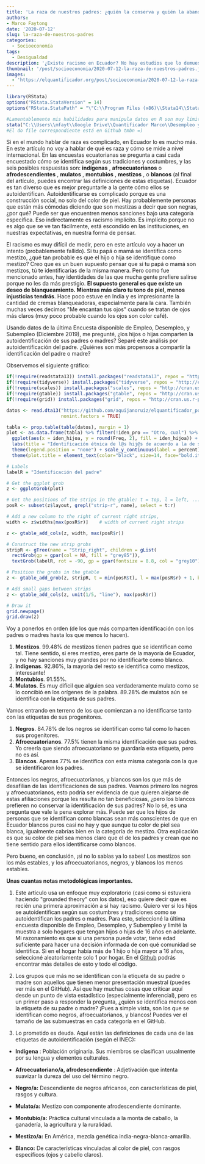```yaml
---
title: 'La raza de nuestros padres: ¿quién la conserva y quién la abandona?'
authors: 
- Marco Faytong
date: '2020-07-12'
slug: la-raza-de-nuestros-padres
categories:
  - Socioeconomía
tags:
  - Desigualdad
description: '¿Existe racismo en Ecuador? No hay estudios que lo demuestren directamente. Este artículo es una primera aproximación a contestar esta pregunta. Analizo si los hijos deciden autoidentificarse con la misma etiqueta étnica de sus padres. Podemos observar por ejemplo que casi un cuarto de hijos de afroecuatorianos deciden desligarse de esa etiqueta e identificarse como mestizos'
thumbnail: '/post/socioeconomia/2020-07-12-la-raza-de-nuestros-padres.jpeg'
images: 
  - 'https://elquantificador.org/post/socioeconomia/2020-07-12-la-raza-de-nuestros-padres.jpeg'
---
```

```r
library(RStata)
options("RStata.StataVersion" = 14)
options("RStata.StataPath" = "\"C:\\Program Files (x86)\\Stata14\\StataSE-64\"")
```

```r
#Lamentablemente mis habilidades para manipula datos en R son muy limitadas, uso Stata en su mayoría. Por eso, todo el "data management" lo he hecho en Stata. Solo la última parte que es una visualización está en R. 
stata("C:\\Users\\mfayt\\Google Drive\\Quantificador Marco\\Desempleo y autoidentificación étnica\\Autoidentificación étnica padres a hijos.do")
#El do file correspondiente está en Github tmbn =)
```

Si en el mundo hablar de raza es complicado, en Ecuador lo es mucho más. En este artículo no voy a hablar de qué es raza y cómo se mide a nivel internacional. En las encuestas ecuatorianas se pregunta a casi cada encuestado cómo se identifica según sus tradiciones y costumbres, y las seis posibles respuestas son: **indígenas** , **afroecuatorianos** o **afrodescendientes** , **mulatos** , **montubios** , **mestizos** , o **blancos** (al final del artículo, puedes encontrar las definiciones de estas etiquetas). Ecuador es tan diverso que es mejor preguntarle a la gente cómo ellos se autoidentifican. Autoidentificarse es complicado porque es una construcción social, no solo del color de piel. Hay probablemente personas que están más cómodas diciendo que son mestizas a decir que son negras, ¿por qué? Puede ser que encuentren menos sanciones bajo una categoría específica. Eso indirectamente es racismo implícito. Es implícito porque no es algo que se ve tan fácilmente, está escondido en las instituciones, en nuestras expectativas, en nuestra forma de pensar.

El racismo es muy difícil de medir, pero en este artículo voy a hacer un intento (probablemente fallido). Si tu papá o mamá se identifica como mestizo, ¿qué tan probable es que el hijo o hija se identifique como mestizo? Creo que es un buen supuesto pensar que si tu papá o mamá son mestizos, tú te identificarías de la misma manera. Pero como fue mencionado antes, hay identidades de las que mucha gente prefiere salirse porque no les da más prestigio. **El supuesto general es que existe un deseo de blanqueamiento. Mientras más claro tu tono de piel, menos injusticias tendrás**. Hace poco estuve en India y es impresionante la cantidad de cremas blanqueadoras, especialmente para la cara. También muchas veces decimos &quot;Me encantan tus ojos&quot; cuando se tratan de ojos más claros (muy poco probable cuando los ojos son color café).

Usando datos de la última Encuesta disponible de Empleo, Desempleo, y Subempleo (Diciembre 2019), me pregunté, ¿los hijos o hijas comparten la autoidentificación de sus padres o madres? Separé este análisis por autoidentificación del padre. ¿Quiénes son más propensos a compartir la identificación del padre o madre?

Observemos el siguiente gráfico:
```r
if(!require(readstata13)) install.packages("readstata13", repos = "http://cran.us.r-project.org")
if(!require(tidyverse)) install.packages("tidyverse", repos = "http://cran.us.r-project.org")
if(!require(scales)) install.packages("scales", repos = "http://cran.us.r-project.org")
if(!require(gtable)) install.packages("gtable", repos = "http://cran.us.r-project.org")
if(!require(grid)) install.packages("grid", repos = "http://cran.us.r-project.org")

datos <- read.dta13("https://github.com/aquijanoruiz/elquantificador_posts/raw/master/socioeconomia/2020-07-12-la-raza-de-nuestros-padres/2020-07-12-la-raza-de-nuestros-padres.dta",
                    nonint.factors = TRUE)

tabla <- prop.table(table(datos), margin = 1)
plot <- as.data.frame(tabla) %>% filter(!iden_pro == "Otro, cual") %>% filter(!iden_hijoa == "Otro, cual") %>% 
  ggplot(aes(x = iden_hijoa, y = round(Freq, 2), fill = iden_hijoa)) + geom_bar(stat="identity") + facet_grid(iden_pro~.) +
  labs(title = "Identificación étnica de l@s hij@s de acuerdo a la de sus padres", x = "Identidicación del hij@", y = "") + 
  theme(legend.position = "none") + scale_y_continuous(label = percent) +
  theme(plot.title = element_text(color="black", size=14, face="bold.italic"))

# Labels 
labelR = "Identificación del padre"

# Get the ggplot grob
z <- ggplotGrob(plot)

# Get the positions of the strips in the gtable: t = top, l = left, ...
posR <- subset(z$layout, grepl("strip-r", name), select = t:r)

# Add a new column to the right of current right strips, 
width <- z$widths[max(posR$r)]    # width of current right strips

z <- gtable_add_cols(z, width, max(posR$r))

# Construct the new strip grobs
stripR <- gTree(name = "Strip_right", children = gList(
  rectGrob(gp = gpar(col = NA, fill = "grey85")),
  textGrob(labelR, rot = -90, gp = gpar(fontsize = 8.8, col = "grey10"))))

# Position the grobs in the gtable
z <- gtable_add_grob(z, stripR, t = min(posR$t), l = max(posR$r) + 1, b = max(posR$b), name = "strip-right")

# Add small gaps between strips
z <- gtable_add_cols(z, unit(1/5, "line"), max(posR$r))

# Draw it
grid.newpage()
grid.draw(z)
```


Voy a ponerlos en orden (de los que más comparten identificación con los padres o madres hasta los que menos lo hacen).

1. **Mestizos**. 99.48% de mestizos tienen padres que se identifican como tal. Tiene sentido, si eres mestizo, eres parte de la mayoría de Ecuador, y no hay sanciones muy grandes por no identificarte como blanco.
2. **Indígenas**. 92.86%, la mayoría del resto se identifica como mestizos, interesante!
3. **Montubios**. 91.55%.
4. **Mulatos**. Es muy difícil que alguien sea verdaderamente mulato como se lo concibió en los orígenes de la palabra. 89.28% de mulatos aún se identifica con la etiqueta de sus padres.

Vamos entrando en terreno de los que comienzan a no identificarse tanto con las etiquetas de sus progenitores.

1. **Negros**. 84.78% de los negros se identifican como tal como lo hacen sus progenitores.
2. **Afroecuatorianos**. 77.5% tienen la misma identificación que sus padres. Yo creería que siendo afroecuatoriano se guardaría esta etiqueta, pero no es así.
3. **Blancos**. Apenas 77% se identifica con esta misma categoría con la que se identificaron los padres.

Entonces los negros, afroecuatorianos, y blancos son los que más de desafilian de las identificaciones de sus padres. Veamos primero los negros y afroecuatorianos, esto podría ser evidencia de que quieren alejarse de estas afiliaciones porque les resulta no tan beneficiosas, ¿pero los blancos prefieren no conservar la identificación de sus padres? No lo sé, es una pregunta que vale la pena explorar más. Puede ser que los hijos de personas que se identifican como blancas sean más conscientes de que en Ecuador blancos puros casi no hay y que aunque tu color de piel sea blanca, igualmente cabrías bien en la categoría de mestizo. Otra explicación es que su color de piel sea menos claro que el de los padres y crean que no tiene sentido para ellos identificarse como blancos.

Pero bueno, en conclusión, ¡si no lo sabías ya lo sabes! Los mestizos son los más estables, y los afroecuatorianos, negros, y blancos los menos estables.

**Unas cuantas notas metodológicas importantes.**

1. Este artículo usa un enfoque muy exploratorio (casi como si estuviera haciendo &quot;grounded theory&quot; con los datos), eso quiere decir que es recién una primera aproximación a si hay racismo. Quiero ver si los hijos se autoidentifican según sus costumbres y tradiciones como se autoidentifican los padres o madres. Para esto, seleccioné la última encuesta disponible de Empleo, Desempleo, y Subempleo y limité la muestra a solo hogares que tengan hijos o hijas de 16 años en adelante. Mi razonamiento es que si una persona puede votar, tiene edad suficiente para hacer una decisión informada de con qué comunidad se identifica. Si en el hogar había más de 1 hijo o hija mayor a 16 años, seleccioné aleatoriamente solo 1 por hogar. En el [Github](https://github.com/aquijanoruiz/elquantificador_posts/tree/master/socioeconomia/2020-07-12-la-raza-de-nuestros-padres) podrás encontrar más detalles de esto y todo el código.

2. Los grupos que más no se identifican con la etiqueta de su padre o madre son aquellos que tienen menor presentación muestral (puedes ver más en el GitHub). Así que hay muchas cosas que criticar aquí desde un punto de vista estadístico (especialmente inferencial), pero es un primer paso a responder la pregunta, ¿quién se identifica menos con la etiqueta de su padre o madre? ¡Pues a simple vista, son los que se identifican como negros, afroecuatorianos, y blancos! Puedes ver el tamaño de las submuestras en cada categoría en el GitHub.

3. Lo prometido es deuda. Aquí están las definiciones de cada una de las etiquetas de autoidentificación (según el INEC):

+ **Indígena** : Población originaria. Sus miembros se clasifican usualmente por su lengua y elementos culturales.

+ **Afroecuatoriano/a, afrodescendiente** : Adjetivación que intenta suavizar la dureza del uso del término negro.

+ **Negro/a:**  Descendiente de negros africanos, con características de piel, rasgos y cultura.

+ **Mulato/a:**  Mestizo con componente afrodescendiente dominante.

+ **Montubio/a:**  Práctica cultural vinculada a la monta de caballo, la ganadería, la agricultura y la ruralidad.

+ **Mestizo/a:**  En América, mezcla genética india-negra-blanca-amarilla.

+ **Blanco:**  De características vinculadas al color de piel, con rasgos específicos (ojos y cabello claros).